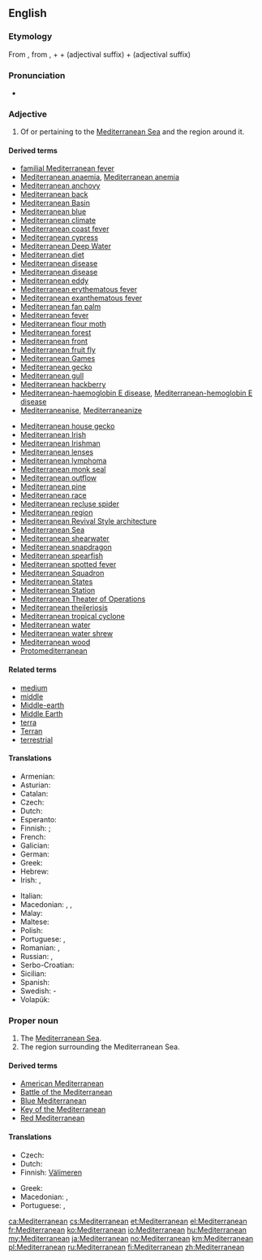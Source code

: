 ==English==

===Etymology===
From {{etyl|la|en}} {{term|Mediterraneanus|lang=la}}, from {{term|medius||middle|lang=la}}, + {{term|terra||earth, land|lang=la}} + {{term|-anus|lang=la}} (adjectival suffix) + {{term|-eanus|lang=la}} (adjectival suffix)

===Pronunciation===
* {{IPA|/mɛdɨtɚˈeɪniən/|lang=en}}

===Adjective===
{{en-adj}}

# Of or pertaining to the [[Mediterranean Sea]] and the region around it.

====Derived terms====
<!--Terms derived from the ADJECTIVE-->
{{rel-top|terms derived from ''Mediterranean (adjective)''}}
* [[familial Mediterranean fever]]
* [[Mediterranean anaemia]], [[Mediterranean anemia]]
* [[Mediterranean anchovy]]
* [[Mediterranean back]]
* [[Mediterranean Basin]]
* [[Mediterranean blue]]
* [[Mediterranean climate]]
* [[Mediterranean coast fever]]
* [[Mediterranean cypress]]
* [[Mediterranean Deep Water]]
* [[Mediterranean diet]]
* [[Mediterranean disease]]
* [[Mediterranean disease]]
* [[Mediterranean eddy]]
* [[Mediterranean erythematous fever]]
* [[Mediterranean exanthematous fever]]
* [[Mediterranean fan palm]]
* [[Mediterranean fever]]
* [[Mediterranean flour moth]]
* [[Mediterranean forest]]
* [[Mediterranean front]]
* [[Mediterranean fruit fly]]
* [[Mediterranean Games]]
* [[Mediterranean gecko]]
* [[Mediterranean gull]]
* [[Mediterranean hackberry]]
* [[Mediterranean-haemoglobin E disease]], [[Mediterranean-hemoglobin E disease]]
* [[Mediterraneanise]], [[Mediterraneanize]]
{{rel-mid}}
* [[Mediterranean house gecko]]
* [[Mediterranean Irish]]
* [[Mediterranean Irishman]]
* [[Mediterranean lenses]]
* [[Mediterranean lymphoma]]
* [[Mediterranean monk seal]]
* [[Mediterranean outflow]]
* [[Mediterranean pine]]
* [[Mediterranean race]]
* [[Mediterranean recluse spider]]
* [[Mediterranean region]]
* [[Mediterranean Revival Style architecture]]
* [[Mediterranean Sea]]
* [[Mediterranean shearwater]]
* [[Mediterranean snapdragon]]
* [[Mediterranean spearfish]]
* [[Mediterranean spotted fever]]
* [[Mediterranean Squadron]]
* [[Mediterranean States]]
* [[Mediterranean Station]]
* [[Mediterranean Theater of Operations]]<!--"Theater" only; this is a US term-->
* [[Mediterranean theileriosis]]
* [[Mediterranean tropical cyclone]]
* [[Mediterranean water]]
* [[Mediterranean water shrew]]
* [[Mediterranean wood]]
* [[Protomediterranean]]
{{rel-bottom}}

====Related terms====
* [[medium]]
* [[middle]]
* [[Middle-earth]]
* [[Middle Earth]]
* [[terra]]
* [[Terran]]
* [[terrestrial]]

====Translations====
{{trans-top|Of or pertaining to the Mediterranean Sea and the region around it}}
* Armenian: {{t|hy|միջերկրական|tr=miǰerkrakan}}
* Asturian: {{t|ast|mediterraneu}}
* Catalan: {{t|ca|mediterrani}}
* Czech: {{t|cs|středozemní}}
* Dutch: {{t+|nl|mediterraan}}
* Esperanto: {{t|eo|mediteranea}}
* Finnish: {{t|fi|välimerellinen}}; {{t+|fi|Välimeri|alt=Välimeren}} {{qualifier|genitive of proper noun}}
* French: {{t+|fr|méditerranéen}}
* Galician: {{t|gl|mediterráneo}}
* German: {{t+|de|mediterran}}
* Greek: {{t+|el|μεσογειακός|tr=mesogeiakós}}
* Hebrew: {{t|he|ים תיכוני|tr=yám-tikhoní|sc=Hebr}}
* Irish: {{t|ga|Meánmhara}}, {{t|ga|Meánmhuirí}}
{{trans-mid}}
* Italian: {{t+|it|mediterraneo}}
* Macedonian: {{t|mk|средоземен|tr=sredózemen}}, {{t|mk|средоземноморски|tr=sredozemnomórski}}, {{t|mk|медитерански|tr=mediteránski}}
* Malay: {{t|ms|mediteranean}}
* Maltese: {{t|mt|Mediterran|m}}
* Polish: {{t+|pl|śródziemnomorski}}
* Portuguese: {{t|pt|mediterrânico}}, {{t+|pt|mediterrâneo}}
* Romanian: {{t+|ro|mediteranean}}, {{t|ro|mediteran|m}}
* Russian: {{t+|ru|средиземноморский}}, {{t+|ru|средиземный}}
* Serbo-Croatian: {{t|sh|mediteran}}
* Sicilian: {{t|scn|miditirràniu}}
* Spanish: {{t+|es|mediterráneo}}
* Swedish: {{t+|sv|medelhavs}}-
* Volapük: {{t|vo|Zänodamelik}}
{{trans-bottom}}

===Proper noun===
{{en-proper noun}}

# The [[Mediterranean Sea]].
# The region surrounding the Mediterranean Sea.

====Derived terms====
<!--Terms derived from the NOUN-->
* [[American Mediterranean]]
* [[w:Battle of the Mediterranean|Battle of the Mediterranean]]
* [[Blue Mediterranean]]
* [[Key of the Mediterranean]]
* [[Red Mediterranean]]

====Translations====
{{trans-see|Mediterranean Sea}}

{{trans-top|region surrounding the Mediterranean Sea}}
* Czech: {{t|cs|Středomoří|n}}
* Dutch: {{t+|nl|Middellandse Zee|n}}
* Finnish: [[Välimeri#Finnish|Välimeren]] {{t+|fi|alue}}
{{trans-mid}}
* Greek: {{t+|el|Μεσόγειος|f|tr=Mesógeios}}
* Macedonian: {{t|mk|Медитеран|m|tr=Mediterán}}, {{t|mk|Средоземје|n|tr=Sredózemje}}
* Portuguese: {{t|pt|[[região]] [[do]] [[Mediterrâneo]]|f}}, {{t|pt|Mediterrâneo|m}}
{{trans-bottom}}

[[ca:Mediterranean]]
[[cs:Mediterranean]]
[[et:Mediterranean]]
[[el:Mediterranean]]
[[fr:Mediterranean]]
[[ko:Mediterranean]]
[[io:Mediterranean]]
[[hu:Mediterranean]]
[[my:Mediterranean]]
[[ja:Mediterranean]]
[[no:Mediterranean]]
[[km:Mediterranean]]
[[pl:Mediterranean]]
[[ru:Mediterranean]]
[[fi:Mediterranean]]
[[zh:Mediterranean]]